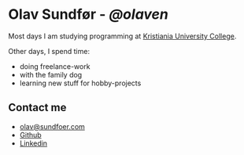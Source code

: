 
# Olav Sundfør - _@olaven_

Most days I am studying programming at [Kristiania University College](https://kristiania.no). 

Other days, I spend time: 
* doing freelance-work 
* with the family dog
* learning new stuff for hobby-projects  




## Contact me
* [olav@sundfoer.com](mailto:olav@sundfoer.com)
* [Github](https://github.com/olaven)
* [Linkedin](https://www.linkedin.com/authwall?trk=ripf&trkInfo=AQHFmaNmOylrHwAAAWMawqVQpcT-N0OGXCsfiBr_-B_57HCtHs1s-f5HsUtPsT6RkxANHXbteRS27wWAltN_NBnfpD2i08-NEw6v6pWzEJEkd2VlO9_k6q0U7u9UoQ2wlRxg64w=&originalReferer=http://sundfoer.consulting/&sessionRedirect=https%3A%2F%2Fwww.linkedin.com%2Fin%2Folavsundfoer%2F)



